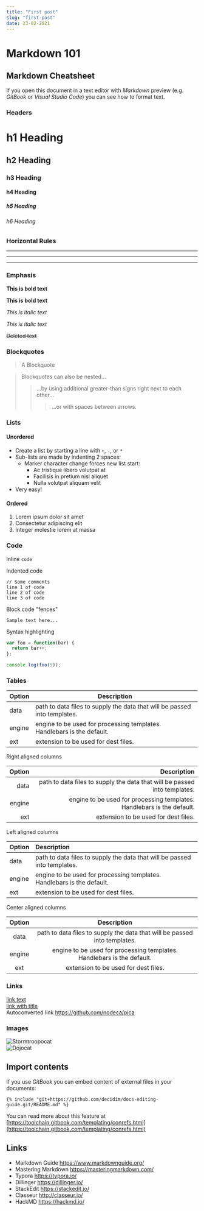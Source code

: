 ```yaml
---
title: "First post"
slug: "first-post"
date: 23-02-2021
---
```


# Markdown 101

## Markdown Cheatsheet

If you open this document in a text editor with _Markdown_ preview (e.g. _GitBook_ or _Visual Studio Code_)
you can see how to format text.

### Headers

# h1 Heading

## h2 Heading

### h3 Heading

#### h4 Heading

##### h5 Heading

###### h6 Heading

### Horizontal Rules

---

---

---

### Emphasis

**This is bold text**

**This is bold text**

_This is italic text_

_This is italic text_

~~Deleted text~~

### Blockquotes

> A Blockquote

> Blockquotes can also be nested...
>
> > ...by using additional greater-than signs right next to each other...
> >
> > > ...or with spaces between arrows.

### Lists

#### Unordered

- Create a list by starting a line with `+`, `-`, or `*`
- Sub-lists are made by indenting 2 spaces:
  - Marker character change forces new list start:
    - Ac tristique libero volutpat at
    * Facilisis in pretium nisl aliquet
    - Nulla volutpat aliquam velit
- Very easy!

#### Ordered

1. Lorem ipsum dolor sit amet
2. Consectetur adipiscing elit
3. Integer molestie lorem at massa

### Code

Inline `code`

Indented code

    // Some comments
    line 1 of code
    line 2 of code
    line 3 of code

Block code "fences"

```
Sample text here...
```

Syntax highlighting

```js
var foo = function(bar) {
  return bar++;
};

console.log(foo(5));
```

### Tables

| Option | Description                                                               |
| ------ | ------------------------------------------------------------------------- |
| data   | path to data files to supply the data that will be passed into templates. |
| engine | engine to be used for processing templates. Handlebars is the default.    |
| ext    | extension to be used for dest files.                                      |

Right aligned columns

| Option |                                                               Description |
| -----: | ------------------------------------------------------------------------: |
|   data | path to data files to supply the data that will be passed into templates. |
| engine |    engine to be used for processing templates. Handlebars is the default. |
|    ext |                                      extension to be used for dest files. |

Left aligned columns

| Option | Description                                                               |
| :----- | :------------------------------------------------------------------------ |
| data   | path to data files to supply the data that will be passed into templates. |
| engine | engine to be used for processing templates. Handlebars is the default.    |
| ext    | extension to be used for dest files.                                      |

Center aligned columns

| Option |                                Description                                |
| :----: | :-----------------------------------------------------------------------: |
|  data  | path to data files to supply the data that will be passed into templates. |
| engine |  engine to be used for processing templates. Handlebars is the default.   |
|  ext   |                   extension to be used for dest files.                    |

### Links

[link text](http://dev.nodeca.com)  
[link with title](http://nodeca.github.io/pica/demo/ "title text!")  
Autoconverted link https://github.com/nodeca/pica

### Images

![Stormtroopocat](https://octodex.github.com/images/stormtroopocat.jpg "The Stormtroopocat")  
![Dojocat](https://octodex.github.com/images/dojocat.jpg "The Dojocat")

## Import contents

If you use _GitBook_ you can embed content of external files in your documents:

```
{% include "git+https://github.com/decidim/docs-editing-guide.git/README.md" %}
```

You can read more about this feature at [https://toolchain.gitbook.com/templating/conrefs.html](https://toolchain.gitbook.com/templating/conrefs.html)

## Links

- Markdown Guide https://www.markdownguide.org/
- Mastering Markdown https://masteringmarkdown.com/
- Typora https://typora.io/
- Dillinger https://dillinger.io/
- StackEdit https://stackedit.io/
- Classeur http://classeur.io/
- HackMD https://hackmd.io/
